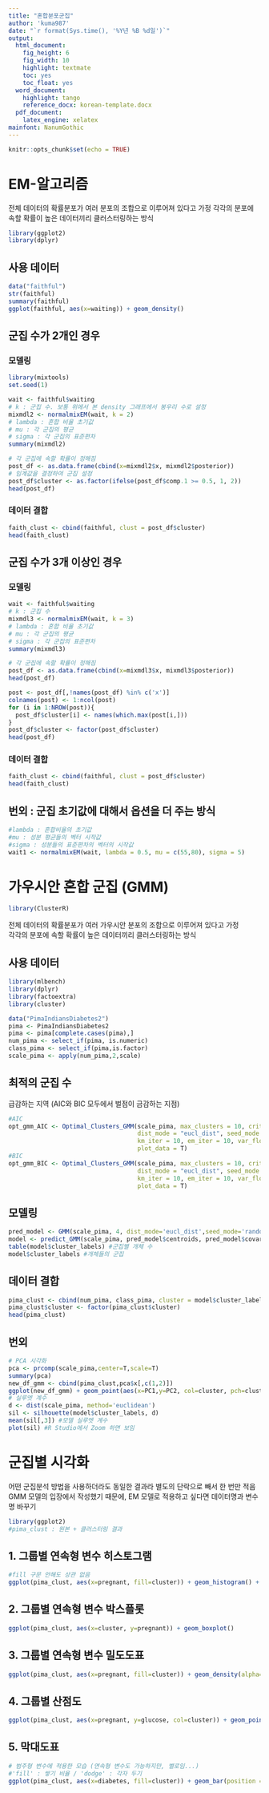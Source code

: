 ```yaml
---
title: "혼합분포군집"
author: 'kuma987'
date: "`r format(Sys.time(), '%Y년 %B %d일')`"
output:
  html_document: 
    fig_height: 6
    fig_width: 10
    highlight: textmate
    toc: yes
    toc_float: yes
  word_document:
    highlight: tango
    reference_docx: korean-template.docx
  pdf_document:
    latex_engine: xelatex
mainfont: NanumGothic
---
```


```r
knitr::opts_chunk$set(echo = TRUE)
```


# EM-알고리즘
전체 데이터의 확률분포가 여러 분포의 조합으로 이루어져 있다고 가정
각각의 분포에 속할 확률이 높은 데이터끼리 클러스터링하는 방식
```r
library(ggplot2)
library(dplyr)
```

## 사용 데이터
```r
data("faithful")
str(faithful)
summary(faithful)
ggplot(faithful, aes(x=waiting)) + geom_density()
```

## 군집 수가 2개인 경우
### 모델링
```r
library(mixtools)
set.seed(1)
```

```r
wait <- faithful$waiting
# k : 군집 수. 보통 위에서 본 density 그래프에서 봉우리 수로 설정
mixmdl2 <- normalmixEM(wait, k = 2)
# lambda : 혼합 비율 초기값
# mu : 각 군집의 평균
# sigma : 각 군집의 표준편차
summary(mixmdl2)
```

```r
# 각 군집에 속할 확률이 정해짐
post_df <- as.data.frame(cbind(x=mixmdl2$x, mixmdl2$posterior))
# 임계값을 결정하여 군집 설정
post_df$cluster <- as.factor(ifelse(post_df$comp.1 >= 0.5, 1, 2))
head(post_df)
```
### 데이터 결합
```r
faith_clust <- cbind(faithful, clust = post_df$cluster)
head(faith_clust)
```


## 군집 수가 3개 이상인 경우
### 모델링
```r
wait <- faithful$waiting
# k : 군집 수
mixmdl3 <- normalmixEM(wait, k = 3)
# lambda : 혼합 비율 초기값
# mu : 각 군집의 평균
# sigma : 각 군집의 표준편차
summary(mixmdl3)
```

```r
# 각 군집에 속할 확률이 정해짐
post_df <- as.data.frame(cbind(x=mixmdl3$x, mixmdl3$posterior))
head(post_df)
```

```r
post <- post_df[,!names(post_df) %in% c('x')]
colnames(post) <- 1:ncol(post)
for (i in 1:NROW(post)){
  post_df$cluster[i] <- names(which.max(post[i,]))
}
post_df$cluster <- factor(post_df$cluster)
head(post_df)
```


### 데이터 결합
```r
faith_clust <- cbind(faithful, clust = post_df$cluster)
head(faith_clust)
```

## 번외 : 군집 초기값에 대해서 옵션을 더 주는 방식 
```r
#lambda : 혼합비율의 초기값
#mu : 성분 평균들의 벡터 시작값
#sigma : 성분들의 표준편차의 벡터의 시작값
wait1 <- normalmixEM(wait, lambda = 0.5, mu = c(55,80), sigma = 5)
```


# 가우시안 혼합 군집 (GMM)
```r
library(ClusterR)
```
전체 데이터의 확률분포가 여러 가우시안 분포의 조합으로 이루어져 있다고 가정  
각각의 분포에 속할 확률이 높은 데이터끼리 클러스터링하는 방식

## 사용 데이터
```r
library(mlbench)
library(dplyr)
library(factoextra)
library(cluster)
```

```r
data("PimaIndiansDiabetes2")
pima <- PimaIndiansDiabetes2
pima <- pima[complete.cases(pima),]
num_pima <- select_if(pima, is.numeric)
class_pima <- select_if(pima,is.factor)
scale_pima <- apply(num_pima,2,scale)
```

## 최적의 군집 수
급감하는 지역 (AIC와 BIC 모두에서 벌점이 금감하는 지점)
```r
#AIC
opt_gmm_AIC <- Optimal_Clusters_GMM(scale_pima, max_clusters = 10, criterion = "AIC", 
                                    dist_mode = "eucl_dist", seed_mode = "random_subset",
                                    km_iter = 10, em_iter = 10, var_floor = 1e-10, 
                                    plot_data = T)
#BIC
opt_gmm_BIC <- Optimal_Clusters_GMM(scale_pima, max_clusters = 10, criterion = "BIC", 
                                    dist_mode = "eucl_dist", seed_mode = "random_subset",
                                    km_iter = 10, em_iter = 10, var_floor = 1e-10, 
                                    plot_data = T)
```



## 모델링
```r
pred_model <- GMM(scale_pima, 4, dist_mode='eucl_dist',seed_mode='random_subset', km_iter=10, em_iter=10, verbose = F)
model <- predict_GMM(scale_pima, pred_model$centroids, pred_model$covariance_matrices, pred_model$weights)
table(model$cluster_labels) #군집별 개체 수
model$cluster_labels #개체들의 군집
```


## 데이터 결합
```r
pima_clust <- cbind(num_pima, class_pima, cluster = model$cluster_labels)
pima_clust$cluster <- factor(pima_clust$cluster)
head(pima_clust)
```

## 번외
```r
# PCA 시각화
pca <- prcomp(scale_pima,center=T,scale=T)
summary(pca)
new_df_gmm <- cbind(pima_clust,pca$x[,c(1,2)])
ggplot(new_df_gmm) + geom_point(aes(x=PC1,y=PC2, col=cluster, pch=cluster)) + ggtitle('Clusterp plot') + labs(x= "Dim1", y= "Dim2")
# 실루엣 계수
d <- dist(scale_pima, method='euclidean')
sil <- silhouette(model$cluster_labels, d)
mean(sil[,3]) #모델 실루엣 계수
plot(sil) #R Studio에서 Zoom 하면 보임
```

# 군집별 시각화
어떤 군집분석 방법을 사용하더라도 동일한 결과라 별도의 단락으로 빼서 한 번만 적음  
GMM 모델의 입장에서 작성했기 때문에, EM 모델로 적용하고 싶다면 데이터명과 변수명 바꾸기
```r
library(ggplot2)
#pima_clust : 원본 + 클러스터링 결과
```

## 1. 그룹별 연속형 변수 히스토그램
```r
#fill 구문 안해도 상관 없음
ggplot(pima_clust, aes(x=pregnant, fill=cluster)) + geom_histogram() + facet_grid(cluster~.)
```

## 2. 그룹별 연속형 변수 박스플롯
```r
ggplot(pima_clust, aes(x=cluster, y=pregnant)) + geom_boxplot()
```

## 3. 그룹별 연속형 변수 밀도도표
```r
ggplot(pima_clust, aes(x=pregnant, fill=cluster)) + geom_density(alpha=0.5)

```

## 4. 그룹별 산점도
```r
ggplot(pima_clust, aes(x=pregnant, y=glucose, col=cluster)) + geom_point() #shpae 구문 안해도 됨
```

## 5. 막대도표
```r
# 범주형 변수에 적용한 모습 (연속형 변수도 가능하지만, 별로임...)
#'fill' : 쌓기 비율 / 'dodge' : 각자 두기
ggplot(pima_clust, aes(x=diabetes, fill=cluster)) + geom_bar(position = 'identity') 
```

